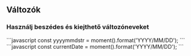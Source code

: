 ## Változók

### Használj beszédes és kiejthető változóneveket


<CodeSnippet recommended={false}>
```javascript
const yyyymmdstr = moment().format('YYYY/MM/DD');
```
</CodeSnippet>

<CodeSnippet recommended={true}>
```javascript
const currentDate = moment().format('YYYY/MM/DD');
```
</CodeSnippet>
